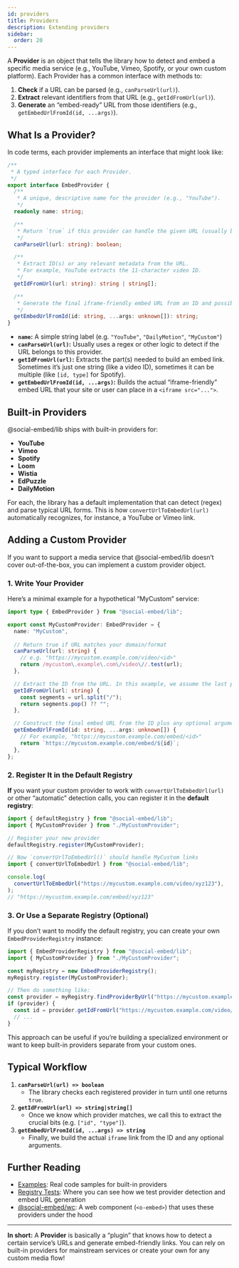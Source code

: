 ```yaml
---
id: providers
title: Providers
description: Extending providers
sidebar:
  order: 20
---
```


A **Provider** is an object that tells the library how to detect and embed a specific media service (e.g., YouTube, Vimeo, Spotify, or your own custom platform). Each Provider has a common interface with methods to:

1. **Check** if a URL can be parsed (e.g., `canParseUrl(url)`).
2. **Extract** relevant identifiers from that URL (e.g., `getIdFromUrl(url)`).
3. **Generate** an “embed-ready” URL from those identifiers (e.g., `getEmbedUrlFromId(id, ...args)`).

## What Is a Provider?

In code terms, each provider implements an interface that might look like:

```ts
/**
 * A typed interface for each Provider.
 */
export interface EmbedProvider {
  /**
   * A unique, descriptive name for the provider (e.g., "YouTube").
   */
  readonly name: string;

  /**
   * Return `true` if this provider can handle the given URL (usually by regex matching).
   */
  canParseUrl(url: string): boolean;

  /**
   * Extract ID(s) or any relevant metadata from the URL. 
   * For example, YouTube extracts the 11-character video ID.
   */
  getIdFromUrl(url: string): string | string[];

  /**
   * Generate the final iframe-friendly embed URL from an ID and possibly extra arguments.
   */
  getEmbedUrlFromId(id: string, ...args: unknown[]): string;
}
```

- **`name`:** A simple string label (e.g. `"YouTube"`, `"DailyMotion"`, `"MyCustom"`)  
- **`canParseUrl(url)`:** Usually uses a regex or other logic to detect if the URL belongs to this provider.  
- **`getIdFromUrl(url)`:** Extracts the part(s) needed to build an embed link. Sometimes it’s just one string (like a video ID), sometimes it can be multiple (like `[id, type]` for Spotify).  
- **`getEmbedUrlFromId(id, ...args)`:** Builds the actual “iframe-friendly” embed URL that your site or user can place in a `<iframe src="...">`.

## Built-in Providers

@social-embed/lib ships with built-in providers for:
- **YouTube**
- **Vimeo**
- **Spotify**
- **Loom**
- **Wistia**
- **EdPuzzle**
- **DailyMotion**
  
For each, the library has a default implementation that can detect (regex) and parse typical URL forms. This is how `convertUrlToEmbedUrl(url)` automatically recognizes, for instance, a YouTube or Vimeo link.

## Adding a Custom Provider

If you want to support a media service that @social-embed/lib doesn’t cover out-of-the-box, you can implement a custom provider object.

### 1. Write Your Provider

Here’s a minimal example for a hypothetical “MyCustom” service:

```ts
import type { EmbedProvider } from "@social-embed/lib";

export const MyCustomProvider: EmbedProvider = {
  name: "MyCustom",
  
  // Return true if URL matches your domain/format
  canParseUrl(url: string) {
    // e.g. "https://mycustom.example.com/video/<id>"
    return /mycustom\.example\.com\/video\//.test(url);
  },

  // Extract the ID from the URL. In this example, we assume the last path segment is the ID.
  getIdFromUrl(url: string) {
    const segments = url.split("/");
    return segments.pop() ?? "";
  },

  // Construct the final embed URL from the ID plus any optional arguments
  getEmbedUrlFromId(id: string, ...args: unknown[]) {
    // For example, "https://mycustom.example.com/embed/<id>"
    return `https://mycustom.example.com/embed/${id}`;
  },
};
```

### 2. Register It in the Default Registry

**If** you want your custom provider to work with `convertUrlToEmbedUrl(url)` or other “automatic” detection calls, you can register it in the **default registry**:

```ts
import { defaultRegistry } from "@social-embed/lib";
import { MyCustomProvider } from "./MyCustomProvider";

// Register your new provider
defaultRegistry.register(MyCustomProvider);

// Now `convertUrlToEmbedUrl()` should handle MyCustom links
import { convertUrlToEmbedUrl } from "@social-embed/lib";

console.log(
  convertUrlToEmbedUrl("https://mycustom.example.com/video/xyz123"),
);
// "https://mycustom.example.com/embed/xyz123"
```

### 3. Or Use a Separate Registry (Optional)

If you don’t want to modify the default registry, you can create your own `EmbedProviderRegistry` instance:

```ts
import { EmbedProviderRegistry } from "@social-embed/lib";
import { MyCustomProvider } from "./MyCustomProvider";

const myRegistry = new EmbedProviderRegistry();
myRegistry.register(MyCustomProvider);

// Then do something like:
const provider = myRegistry.findProviderByUrl("https://mycustom.example.com/video/xyz123");
if (provider) {
  const id = provider.getIdFromUrl("https://mycustom.example.com/video/xyz123");
  // ...
}
```

This approach can be useful if you’re building a specialized environment or want to keep built-in providers separate from your custom ones.

## Typical Workflow

1. **`canParseUrl(url) => boolean`**  
   - The library checks each registered provider in turn until one returns `true`.  
2. **`getIdFromUrl(url) => string|string[]`**  
   - Once we know which provider matches, we call this to extract the crucial bits (e.g. `["id", "type"]`).  
3. **`getEmbedUrlFromId(id, ...args) => string`**  
   - Finally, we build the actual `iframe` link from the ID and any optional arguments.

## Further Reading

- [Examples](/lib/examples): Real code samples for built-in providers  
- [Registry Tests](https://github.com/social-embed/social-embed/tree/master/packages/lib/test): Where you can see how we test provider detection and embed URL generation  
- [@social-embed/wc](https://social-embed.git-pull.com/wc/): A web component (`<o-embed>`) that uses these providers under the hood

---

**In short:** A **Provider** is basically a “plugin” that knows how to detect a certain service’s URLs and generate embed-friendly links. You can rely on built-in providers for mainstream services or create your own for any custom media flow!
